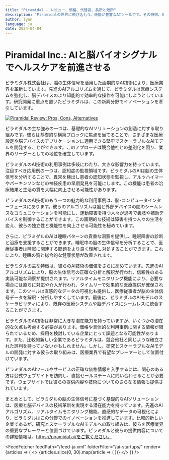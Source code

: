 ```yaml
---
title: "Piramidal - レビュー、価格、代替品、長所と短所"
description: "Piramidalの世界に飛び込もう。機能が豊富なAIツールです。その特徴、価格、そしてどのようにインパクトを与えているかを学びましょう。見逃さないでください！"
author: lynn
language: ja
date: 2024-04-04
---
```


# Piramidal Inc.: AIと脳バイオシグナルでヘルスケアを前進させる
        
ピラミダル株式会社は、脳の生体信号を活用した画期的なAI技術により、医療業界を革新しています。先進のAIアルゴリズムを通じて、ピラミダルは医療システムを強化し、脳デバイスのより知能的で効率的な操作を可能にしようとしています。研究開発に重点を置いたピラミダルは、この新興分野でイノベーションを牽引しています。


<BlogHeader />


[![Piramidal Review: Pros, Cons, Alternatives](/ai-startups/piramidal.png)](https://piramidal.ai/)



ピラミダルの主な強みの一つは、基礎的なAIソリューションの創造に対する取り組みです。彼らは基礎的な構築ブロックに焦点を当てることで、さまざまな医療設定や脳デバイスのアプリケーションに適用できる堅牢でスケーラブルなAIモデルを開発することができます。このアプローチは競合他社との差別化を図り、業界のリーダーとしての地位を確立しています。

ピラミダルのAI技術の利用事例は多岐にわたり、大きな影響力を持っています。注目すべき応用例の一つは、認知症の監視領域です。ピラミダルのAIは脳の生体信号を分析することで、異常を検出し患者の認知状態を監視し、アルツハイマーやパーキンソンなどの神経疾患の早期発見を可能にします。この機能は患者の治療結果と生活の質を大幅に向上させる可能性があります。

ピラミダルのAI技術のもう一つの魅力的な利用事例は、脳-コンピュータインターフェースにあります。彼らのアルゴリズムは脳と外部デバイスの間のシームレスなコミュニケーションを可能にし、運動障害を持つ人々が思考で義肢や補助デバイスを制御することができます。この画期的な技術は障害を持つ人々の生活を変え、彼らの独立性と機能性を向上させる可能性を秘めています。

さらに、ピラミダルのAIは睡眠パターンの貴重な洞察を提供し、睡眠障害の診断と治療を支援することができます。睡眠中の脳の生体信号を分析することで、医療従事者は睡眠に関連する問題をより良く理解し対処することができます。これにより、睡眠の質と総合的な健康状態が改善されます。

ピラミダルの主な特徴は、彼らのAI技術の価値をさらに高めています。先進のAIアルゴリズムにより、脳の生体信号の正確な分析と解釈が行われ、信頼性のある実装可能な洞察が提供されます。リアルタイムモニタリング機能により、必要な場合には直ちに対応や介入が行われ、タイムリーで効果的な医療提供が確保されます。このツールは直感的なデータの可視化も提供し、医療従事者が脳の生体信号データを解釈・分析しやすくしています。最後に、ピラミダルのAIモデルのスケーラビリティにより、既存の医療システムや脳デバイスにシームレスに統合することができます。

ピラミダルのAI技術は非常に大きな潜在能力を持っていますが、いくつかの潜在的な欠点も考慮する必要があります。価格や具体的な利用事例に関する情報が限られているため、採用を検討している企業にとって課題となる可能性があります。また、比較的新しい企業であるピラミダルは、競合他社と同じような確立された評判を持っていないかもしれません。しかし、研究とスケーラブルなAIモデルの開発に対する彼らの取り組みは、医療業界で有望なプレーヤーとして位置付けています。

ピラミダルのAIツールやサービスの正確な価格情報を入手するには、関心のある方は公式ウェブサイトを訪問し、直接セールスチームに問い合わせることが必要です。ウェブサイトでは彼らの提供内容や技術についてのさらなる情報も提供されています。

まとめとして、ピラミダルの脳の生体信号に基づく基礎的なAIソリューションは、医療と脳デバイスの技術革新を実現する潜在能力を持っています。先進のAIアルゴリズム、リアルタイムモニタリング機能、直感的なデータの可視化により、ピラミダルはこの分野でのイノベーションを推進しています。比較的新しい企業であるが、研究とスケーラブルなAIモデルへの取り組みは、彼らを医療業界の重要なプレーヤーと位置づけています。ピラミダルと彼らの提供内容についての詳細情報は、https://piramidal.ai/をご覧ください。


<AdComponent />


<FeedFetcher feedPath="/feed-ja.xml" folderFilter="/ai-startups/" render={articles => (
    <>
        <Cards>
            {articles.slice(0, 30).map(article => (
                <Card key={article.link} title={article.title} href={article.link} />
            ))}
        </Cards>
    </>
)} />

